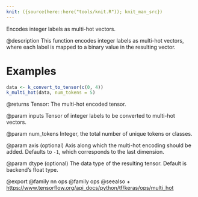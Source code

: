 ```yaml
---
knit: ({source(here::here("tools/knit.R")); knit_man_src})
---
```

Encodes integer labels as multi-hot vectors.

@description
This function encodes integer labels as multi-hot vectors, where each label
is mapped to a binary value in the resulting vector.

# Examples
```r
data <- k_convert_to_tensor(c(0, 4))
k_multi_hot(data, num_tokens = 5)
```

@returns
Tensor: The multi-hot encoded tensor.

@param inputs
Tensor of integer labels to be converted to multi-hot vectors.

@param num_tokens
Integer, the total number of unique tokens or classes.

@param axis
(optional) Axis along which the multi-hot encoding should be
added. Defaults to `-1`, which corresponds to the last dimension.

@param dtype
(optional) The data type of the resulting tensor. Default
is backend's float type.

@export
@family nn ops
@family ops
@seealso
+ <https://www.tensorflow.org/api_docs/python/tf/keras/ops/multi_hot>


